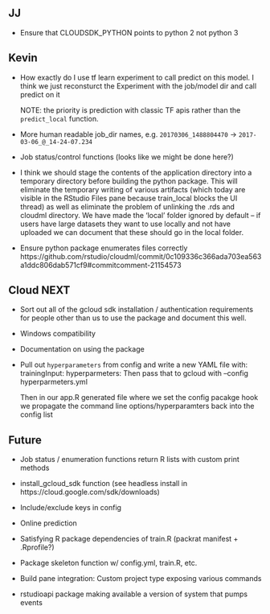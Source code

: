 
## JJ

- Ensure that CLOUDSDK_PYTHON points to python 2 not python 3


## Kevin

- How exactly do I use tf learn experiment to call predict on this model. I think
  we just reconsturct the Experiment with the job/model dir and call predict on it

  NOTE: the priority is prediction with classic TF apis rather than the 
  `predict_local` function.

- More human readable job_dir names, e.g.  `20170306_1488804470` ->  `2017-03-06_@_14-24-07.234`
   
- Job status/control functions (looks like we might be done here?)

- I think we should stage the contents of the application directory into a temporary directory
  before building the python package. This will eliminate the temporary writing of various 
  artifacts (which today are visible in the RStudio Files pane because train_local blocks
  the UI thread) as well as eliminate the problem of unlinking the .rds and cloudml directory.
  We have made the 'local' folder ignored by default -- if users have large datasets they
  want to use locally and not have uploaded we can document that these should go in the local 
  folder.

- Ensure python package enumerates files correctly
  https://github.com/rstudio/cloudml/commit/0c109336c366ada703ea563a1ddc806dab571cf9#commitcomment-21154573
  

## Cloud NEXT

- Sort out all of the gcloud sdk installation / authentication requirements
  for people other than us to use the package and document this well.

- Windows compatibility

- Documentation on using the package

- Pull out `hyperparameters` from config and write a new YAML file with:
    trainingInput:
       hyperparmeters:
  Then pass that to gcloud with --config hyperparmeters.yml
  
  Then in our app.R generated file where we set the config pacakge hook we 
  propagate the command line options/hyperparamters back into the config list



## Future

- Job status / enumeration functions return R lists with custom print methods

- install_gcloud_sdk function (see headless install in https://cloud.google.com/sdk/downloads)

- Include/exclude keys in config

- Online prediction

- Satisfying R package dependencies of train.R (packrat manifest + .Rprofile?)

- Package skeleton function w/ config.yml, train.R, etc.

- Build pane integration: Custom project type exposing various commands

- rstudioapi package making available a version of system that pumps events




